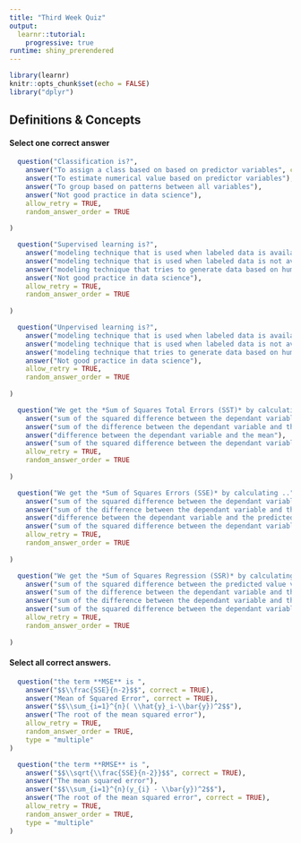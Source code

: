 ```yaml
---
title: "Third Week Quiz"
output: 
  learnr::tutorial:
    progressive: true
runtime: shiny_prerendered
---
```


```r
library(learnr)
knitr::opts_chunk$set(echo = FALSE)
library("dplyr")
```

## Definitions & Concepts

#### Select one correct answer

```r
  question("Classification is?",
    answer("To assign a class based on based on predictor variables", correct = TRUE),
    answer("To estimate numerical value based on predictor variables"),
    answer("To group based on patterns between all variables"),
    answer("Not good practice in data science"), 
    allow_retry = TRUE, 
    random_answer_order = TRUE
 
)
```

```r
  question("Supervised learning is?",
    answer("modeling technique that is used when labeled data is available", correct = TRUE),
    answer("modeling technique that is used when labeled data is not available"),
    answer("modeling technique that tries to generate data based on human input"),
    answer("Not good practice in data science"), 
    allow_retry = TRUE, 
    random_answer_order = TRUE
 
)
```

```r
  question("Unpervised learning is?",
    answer("modeling technique that is used when labeled data is available"),
    answer("modeling technique that is used when labeled data is not available", correct = TRUE),
    answer("modeling technique that tries to generate data based on human input"),
    answer("Not good practice in data science"), 
    allow_retry = TRUE, 
    random_answer_order = TRUE
 
)
```

```r
  question("We get the *Sum of Squares Total Errors (SST)* by calculating ..",
    answer("sum of the squared difference between the dependant variable and the mean", correct = TRUE),
    answer("sum of the difference between the dependant variable and the mean"),
    answer("difference between the dependant variable and the mean"),
    answer("sum of the squared difference between the dependant variable and predicted value"), 
    allow_retry = TRUE, 
    random_answer_order = TRUE
 
)
```


```r
  question("We get the *Sum of Squares Errors (SSE)* by calculating ..",
    answer("sum of the squared difference between the dependant variable and the mean"),
    answer("sum of the difference between the dependant variable and the predicted value"),
    answer("difference between the dependant variable and the predicted value"),
    answer("sum of the squared difference between the dependant variable and predicted value", correct = TRUE), 
    allow_retry = TRUE, 
    random_answer_order = TRUE
 
)
```

```r
  question("We get the *Sum of Squares Regression (SSR)* by calculating ..",
    answer("sum of the squared difference between the predicted value variable and the mean", correct = TRUE),
    answer("sum of the difference between the dependant variable and the predicted value"),
    answer("sum of the difference between the dependant variable and the mean"),
    answer("sum of the squared difference between the dependant variable and predicted value"), 
    allow_retry = TRUE, 
    random_answer_order = TRUE
 
)
```

#### Select all correct answers. 

```r
  question("the term **MSE** is ",
    answer("$$\\frac{SSE}{n-2}$$", correct = TRUE),
    answer("Mean of Squared Error", correct = TRUE),
    answer("$$\\sum_{i=1}^{n}( \\hat{y}_i-\\bar{y})^2$$"),
    answer("The root of the mean squared error"), 
    allow_retry = TRUE, 
    random_answer_order = TRUE, 
    type = "multiple"
)
```


```r
  question("the term **RMSE** is ",
    answer("$$\\sqrt{\\frac{SSE}{n-2}}$$", correct = TRUE),
    answer("The mean squared error"),
    answer("$$\\sum_{i=1}^{n}(y_{i} - \\bar{y})^2$$"),
    answer("The root of the mean squared error", correct = TRUE), 
    allow_retry = TRUE, 
    random_answer_order = TRUE, 
    type = "multiple"
)
```


